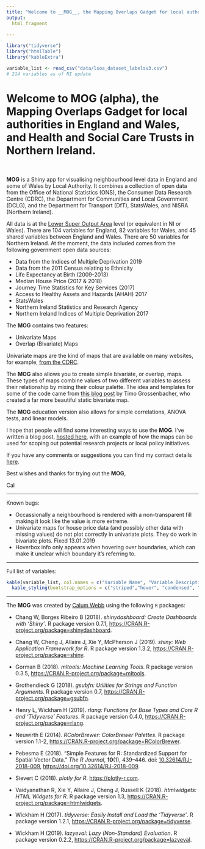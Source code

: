 ```yaml
---
title: "Welcome to __MOG__, the Mapping Overlaps Gadget for local authorities in England."
output: 
  html_fragment
    
---
```


```r
library("tidyverse")
library("htmlTable")
library("kableExtra")

variable_list <- read_csv("data/lsoa_dataset_labelsv3.csv")
# 214 variables as of NI update

```


<h1>Welcome to __MOG__ (alpha), the Mapping Overlaps Gadget for local authorities in England and Wales, and Health and Social Care Trusts in Northern Ireland.</h1>

<br>

__MOG__ is a Shiny app for visualising neighbourhood level data in England and some of Wales by Local Authority. It combines a collection of open data from the Office of National Statistics (ONS), the Consumer Data Research Centre (CDRC), the Department for Communities and Local Government (DCLG), and the Department for Transport (DfT), StatsWales, and NISRA (Northern Ireland).

All data is at the [Lower Super Output Area](https://www.ons.gov.uk/methodology/geography/ukgeographies/censusgeography){target="_blank"} level (or equivalent in NI or Wales). There are 104 variables for England, 82 variables for Wales, and 45 shared variables between England and Wales. There are 50 variables for Northern Ireland. At the moment, the data included comes from the following government open data sources:

* Data from the Indices of Multiple Deprivation 2019
* Data from the 2011 Census relating to Ethnicity
* Life Expectancy at Birth (2009-2013)
* Median House Price (2017 & 2018)
* Journey Time Statistics for Key Services (2017)
* Access to Healthy Assets and Hazards (AHAH) 2017
* StatsWales
* Northern Ireland Statistics and Research Agency
* Northern Ireland Indices of Multiple Deprivation 2017

The __MOG__ contains two features:

* Univariate Maps
* Overlap (Bivariate) Maps

Univariate maps are the kind of maps that are available on many websites, for example, [from the CDRC](https://maps.cdrc.ac.uk/#/geodemographics/imde2019/default/BTTTFFT/10/-0.1500/51.5200/){target="_blank"}. 

The __MOG__ also allows you to create simple bivariate, or overlap, maps. These types of maps combine values of two different variables to assess their relationship by mixing their colour palette. The idea and templates for some of the code came from [this blog post](https://timogrossenbacher.ch/2019/04/bivariate-maps-with-ggplot2-and-sf/){target="_blank"} by Timo Grossenbacher, who created a far more beautiful static bivariate map. 

The __MOG__ education version also allows for simple correlations, ANOVA tests, and linear models.

I hope that people will find some interesting ways to use the __MOG__. I've written a blog post, [hosted here](http://calumwebb.uk/posts/mog-alpha-launch/){target="_blank"}, with an example of how the maps can be used for scoping out potential research projects or local policy initiatives. 

If you have any comments or suggestions you can find my contact details [here](https://www.sheffield.ac.uk/socstudies/staff/staff-profiles/calum-webb){target="_blank"}.

Best wishes and thanks for trying out the __MOG__,

Cal


***

Known bugs:

* Occassionally a neighbourhood is rendered with a non-transparent fill making it look like the value is more extreme. 
* Univariate maps for house price data (and possibly other data with missing values) do not plot correctly in univariate plots. They do work in bivariate plots. Fixed 13.01.2019
* Hoverbox info only appears when hovering over boundaries, which can make it unclear which boundary it's referring to.

***

Full list of variables:

```r

kable(variable_list, col.names = c("Variable Name", "Variable Description")) %>%
  kable_styling(bootstrap_options = c("striped","hover", "condensed", "responsive"))

```




***

The __MOG__ was created by [Calum Webb](www.calumwebb.uk) using the following `R` packages:

* <p>Chang W, Borges Ribeiro B (2018).
<em>shinydashboard: Create Dashboards with 'Shiny'</em>.
R package version 0.7.1, <a href="https://CRAN.R-project.org/package=shinydashboard">https://CRAN.R-project.org/package=shinydashboard</a>. 
</p>
* <p>Chang W, Cheng J, Allaire J, Xie Y, McPherson J (2019).
<em>shiny: Web Application Framework for R</em>.
R package version 1.3.2, <a href="https://CRAN.R-project.org/package=shiny">https://CRAN.R-project.org/package=shiny</a>. 
</p>
* <p>Gorman B (2018).
<em>mltools: Machine Learning Tools</em>.
R package version 0.3.5, <a href="https://CRAN.R-project.org/package=mltools">https://CRAN.R-project.org/package=mltools</a>. 
</p>
* <p>Grothendieck G (2018).
<em>gsubfn: Utilities for Strings and Function Arguments</em>.
R package version 0.7, <a href="https://CRAN.R-project.org/package=gsubfn">https://CRAN.R-project.org/package=gsubfn</a>. 
</p>
* <p>Henry L, Wickham H (2019).
<em>rlang: Functions for Base Types and Core R and 'Tidyverse' Features</em>.
R package version 0.4.0, <a href="https://CRAN.R-project.org/package=rlang">https://CRAN.R-project.org/package=rlang</a>. 
</p>
* <p>Neuwirth E (2014).
<em>RColorBrewer: ColorBrewer Palettes</em>.
R package version 1.1-2, <a href="https://CRAN.R-project.org/package=RColorBrewer">https://CRAN.R-project.org/package=RColorBrewer</a>. 
</p>
* <p>Pebesma E (2018).
&ldquo;Simple Features for R: Standardized Support for Spatial Vector Data.&rdquo;
<em>The R Journal</em>, <b>10</b>(1), 439&ndash;446.
doi: <a href="https://doi.org/10.32614/RJ-2018-009">10.32614/RJ-2018-009</a>, <a href="https://doi.org/10.32614/RJ-2018-009">https://doi.org/10.32614/RJ-2018-009</a>.
</p>
* <p>Sievert C (2018).
<em>plotly for R</em>.
<a href="https://plotly-r.com">https://plotly-r.com</a>. 
</p>
* <p>Vaidyanathan R, Xie Y, Allaire J, Cheng J, Russell K (2018).
<em>htmlwidgets: HTML Widgets for R</em>.
R package version 1.3, <a href="https://CRAN.R-project.org/package=htmlwidgets">https://CRAN.R-project.org/package=htmlwidgets</a>. 
</p>
* <p>Wickham H (2017).
<em>tidyverse: Easily Install and Load the 'Tidyverse'</em>.
R package version 1.2.1, <a href="https://CRAN.R-project.org/package=tidyverse">https://CRAN.R-project.org/package=tidyverse</a>. 
</p>
* <p>Wickham H (2019).
<em>lazyeval: Lazy (Non-Standard) Evaluation</em>.
R package version 0.2.2, <a href="https://CRAN.R-project.org/package=lazyeval">https://CRAN.R-project.org/package=lazyeval</a>. 
</p>
